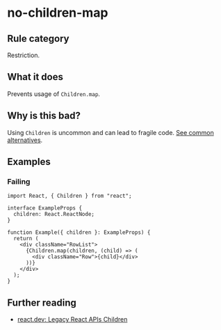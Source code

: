 # no-children-map

## Rule category

Restriction.

## What it does

Prevents usage of `Children.map`.

## Why is this bad?

Using `Children` is uncommon and can lead to fragile code. [See common alternatives](https://react.dev/reference/react/Children#alternatives).

## Examples

### Failing

```tsx twoslash
import React, { Children } from "react";

interface ExampleProps {
  children: React.ReactNode;
}

function Example({ children }: ExampleProps) {
  return (
    <div className="RowList">
      {Children.map(children, (child) => (
        <div className="Row">{child}</div>
      ))}
    </div>
  );
}
```

## Further reading

- [react.dev: Legacy React APIs Children](https://react.dev/reference/react/Children)

